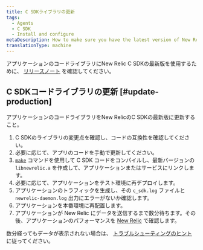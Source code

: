 ```yaml
---
title: C SDKライブラリの更新
tags:
  - Agents
  - C SDK
  - Install and configure
metaDescription: How to make sure you have the latest version of New Relic's C SDK for your application's code library.
translationType: machine
---
```


アプリケーションのコードライブラリにNew Relic C SDKの最新版を使用するために、 [リリースノート](/docs/release-notes/agent-release-notes/c-release-notes) を確認してください。

## C SDKコードライブラリの更新 [#update-production]

アプリケーションのコードライブラリをNew RelicのC SDKの最新版に更新すること。

1. C SDKのライブラリの変更点を確認し、コードの互換性を確認してください。
2. 必要に応じて、アプリのコードを手動で更新してください。
3. [`make`](https://github.com/newrelic/c-sdk#building) コマンドを使用して C SDK コードをコンパイルし、最新バージョンの `libnewrelic.a` を作成して、アプリケーションまたはサービスにリンクします。
4. 必要に応じて、アプリケーションをテスト環境に再デプロイします。
5. アプリケーションのトラフィックを生成し、その `c_sdk.log` ファイルと `newrelic-daemon.log` 出力にエラーがないか確認します。
6. アプリケーションを本番環境に再配置します。
7. アプリケーションが New Relic にデータを送信するまで数分待ちます。その後、アプリケーションのパフォーマンスを [New Relic](/docs/apm/applications-menu/monitoring/apm-overview-page) で確認します。

数分経ってもデータが表示されない場合は、 [トラブルシューティングのヒント](/docs/apm/agents/c-sdk/troubleshooting/no-data-appears-c-sdk) に従ってください。